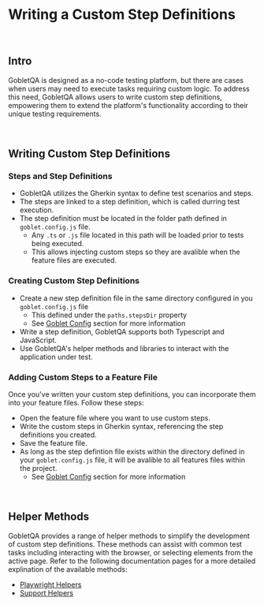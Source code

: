 
# <PurpleText>Writing a Custom Step Definitions</PurpleText>

<br/>

## <PurpleText>Intro</PurpleText>

GobletQA is designed as a no-code testing platform, but there are cases when users may need to execute tasks requiring custom logic. To address this need, GobletQA allows users to write custom step definitions, empowering them to extend the platform's functionality according to their unique testing requirements.


<br/>


## <PurpleText>Writing Custom Step Definitions</PurpleText>

### <GreenText>Steps and Step Definitions</GreenText>

* GobletQA utilizes the Gherkin syntax to define test scenarios and steps.
* The steps are linked to a step definition, which is called durring test execution.
* The step definition must be located in the folder path defined in `goblet.config.js` file.
   * Any `.ts` or `.js` file located in this path will be loaded prior to tests being executed.
   * This allows injecting custom steps so they are avalible when the feature files are executed.

### <GreenText>Creating Custom Step Definitions</GreenText>
* Create a new step definition file in the same directory configured in you `goblet.config.js` file
   * This defined under the `paths.stepsDir` property
   * See [Goblet Config](/advanced/goblet-config) section for more information<br/>
* Write a step definition, GobletQA supports both Typescript and JavaScript.
* Use GobletQA's helper methods and libraries to interact with the application under test.

### <GreenText>Adding Custom Steps to a Feature File</GreenText>

Once you've written your custom step definitions, you can incorporate them into your feature files. Follow these steps:
* Open the feature file where you want to use custom steps.
* Write the custom steps in Gherkin syntax, referencing the step definitions you created.
* Save the feature file.
* As long as the step defintion file exists within the directory defined in your `goblet.config.js` file, it will be avalible to all features files within the project.
   * See [Goblet Config](/advanced/goblet-config) section for more information<br/>


<br/>

## <PurpleText>Helper Methods</PurpleText>

GobletQA provides a range of helper methods to simplify the development of custom step definitions. These methods can assist with common test tasks including interacting with the browser, or selecting elements from the active page. Refer to the following documentation pages for a more detailed explination of the available methods:
   * [Playwright Helpers](/advanced/playwright-helpers)
   * [Support Helpers](/advanced/support-helpers)